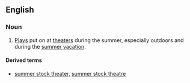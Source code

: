 ==English==
===Noun===
{{en-noun|sg=[[summer]] [[stock]]|-}}

# {{US}} [[play|Plays]] put on at [[theater]]s during the summer, especially outdoors and during the [[summer vacation]].

====Derived terms====
* [[summer stock theater]], [[summer stock theatre]]